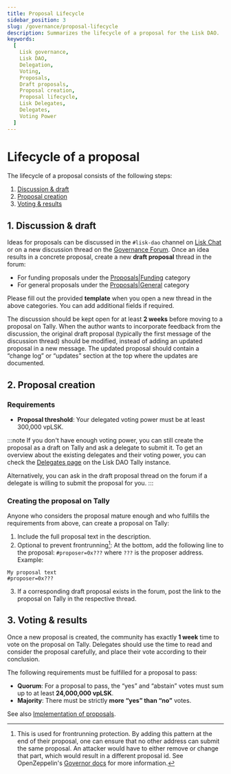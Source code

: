 ```yaml
---
title: Proposal Lifecycle
sidebar_position: 3
slug: /governance/proposal-lifecycle
description: Summarizes the lifecycle of a proposal for the Lisk DAO.
keywords:
  [
    Lisk governance,
    Lisk DAO,
    Delegation,
    Voting,
    Proposals,
    Draft proposals,
    Proposal creation,
    Proposal lifecycle,
    Lisk Delegates,
    Delegates,
    Voting Power
  ]
---
```


# Lifecycle of a proposal

The lifecycle of a proposal consists of the following steps:

1. [Discussion & draft](#1-discussion--draft)
2. [Proposal creation](#2-proposal-creation)
3. [Voting & results](#3-voting--results)

## 1. Discussion & draft 
Ideas for proposals can be discussed in the `#lisk-dao` channel on [Lisk Chat](https://lisk.chat) or on a new discussion thread on the [Governance Forum](https://forum.lisk.com).
Once an idea results in a concrete proposal, create a new **draft proposal** thread in the forum:

- For funding proposals under the [Proposals|Funding](https://forum.lisk.com/c/proposals/funding) category 
- For general proposals under the [Proposals|General](https://forum.lisk.com/c/proposals/general) category 

Please fill out the provided **template** when you open a new thread in the above categories.
You can add additional fields if required.

The discussion should be kept open for at least **2 weeks** before moving to a proposal on Tally.
When the author wants to incorporate feedback from the discussion, the original draft proposal (typically the first message of the discussion thread) should be modified, instead of adding an updated proposal in a new message.
The updated proposal should contain a “change log” or “updates” section at the top where the updates are documented.

## 2. Proposal creation

### Requirements

- **Proposal threshold**: Your delegated voting power must be at least 300,000 vpLSK.

:::note
If you don't have enough voting power, you can still create the proposal as a draft on Tally and ask a delegate to submit it.
To get an overview about the existing delegates and their voting power, you can check the [Delegates page](https://www.tally.xyz/gov/lisk/delegates) on the Lisk DAO Tally instance.

Alternatively, you can ask in the draft proposal thread on the forum if a delegate is willing to submit the proposal for you.
:::

### Creating the proposal on Tally
Anyone who considers the proposal mature enough and who fulfills the requirements from above, can create a proposal on Tally:

1. Include the full proposal text in the description. 
2. Optional to prevent frontrunning[^1]: At the bottom, add the following line to the proposal:
`#proposer=0x???` where `???` is the proposer address.
Example:
```
My proposal text
#proposer=0x???
```
3. If a corresponding draft proposal exists in the forum, post the link to the proposal on Tally in the respective thread.

[^1]: This is used for frontrunning protection.
By adding this pattern at the end of their proposal, one can ensure that no other address can submit the same proposal.
An attacker would have to either remove or change that part, which would result in a different proposal id.
See OpenZeppelin's [Governor docs](https://docs.openzeppelin.com/contracts/4.x/api/governance) for more information.

## 3. Voting & results
Once a new proposal is created, the community has exactly **1 week** time to vote on the proposal on Tally.
Delegates should use the time to read and consider the proposal carefully, and place their vote according to their conclusion.

The following requirements must be fulfilled for a proposal to pass:

- **Quorum**: For a proposal to pass, the “yes” and “abstain” votes must sum up to at least  **24,000,000 vpLSK**.
- **Majority**: There must be strictly **more “yes” than “no”** votes.

See also [Implementation of proposals](overview#implementation-of-funding-proposals).
